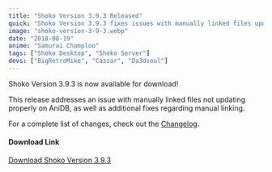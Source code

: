 ```yaml
---
title: "Shoko Version 3.9.3 Released"
quick: "Shoko Version 3.9.3 fixes issues with manually linked files updating on AniDB."
image: "shoko-version-3-9-3.webp"
date: "2018-08-19"
anime: "Samurai Champloo"
tags: ["Shoko Desktop", "Shoko Server"]
devs: ["BigRetroMike", "Cazzar", "Da3dsoul"]
---
```


Shoko Version 3.9.3 is now available for download!

This release addresses an issue with manually linked files not updating properly on AniDB, as well as additional fixes regarding manual linking.

For a complete list of changes, check out the [Changelog](https://docs.shokoanime.com/changelog.html).

#### Download Link

[Download Shoko Version 3.9.3](https://shokoanime.com/downloads/)
